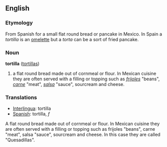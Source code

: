 ==English==

===Etymology===
From Spanish for a small flat round bread or pancake in Mexico. In Spain a ''tortilla'' is an [[omelette]] but a ''torta'' can be a sort of fried pancake.

===Noun===
'''tortilla'''  ([[tortillas]])
#a flat round bread made out of cornmeal or flour. In Mexican cuisine they are often served with a filling or topping such as ''[[frijoles]]'' "beans", ''[[carne]]'' "meat", ''[[salsa]]'' "sauce", sourcream and cheese.

===Translations===
*[[Interlingua]]: tortilla
*[[Spanish]]: tortilla, ''f''
A flat round bread made out of cornmeal or flour. In Mexican cuisine they are often served with a filling or topping such as frijoles "beans", carne "meat", salsa "sauce", sourcream and cheese. In this case they are called "Quesadillas".